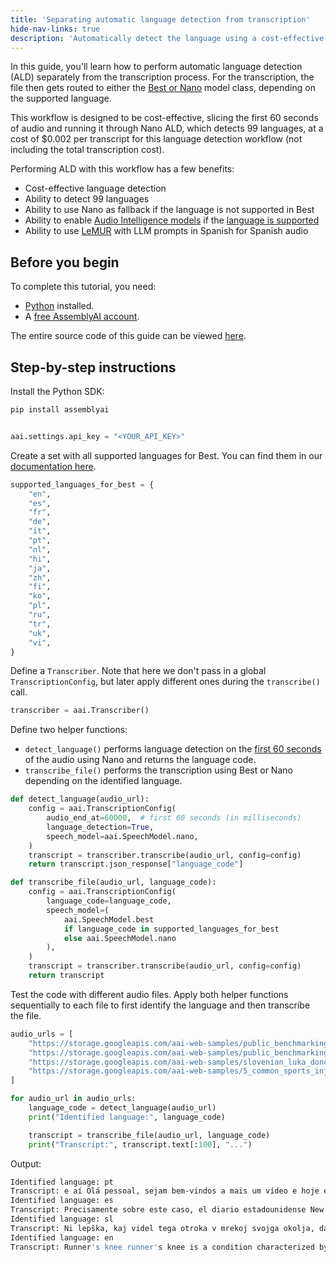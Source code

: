 ```yaml
---
title: 'Separating automatic language detection from transcription'
hide-nav-links: true
description: 'Automatically detect the language using a cost-effective Nano ALD workflow'
---
```





In this guide, you'll learn how to perform automatic language detection (ALD) separately from the transcription process. For the transcription, the file then gets routed to either the [Best or Nano](/docs/speech-to-text/speech-recognition#select-the-speech-model-with-best-and-nano) model class, depending on the supported language.

This workflow is designed to be cost-effective, slicing the first 60 seconds of audio and running it through Nano ALD, which detects 99 languages, at a cost of $0.002 per transcript for this language detection workflow (not including the total transcription cost).

Performing ALD with this workflow has a few benefits:

- Cost-effective language detection
- Ability to detect 99 languages
- Ability to use Nano as fallback if the language is not supported in Best
- Ability to enable [Audio Intelligence models](/audio-intelligence) if the [language is supported](/docs/getting-started/supported-languages)
- Ability to use [LeMUR](/lemur) with LLM prompts in Spanish for Spanish audio





## Before you begin

To complete this tutorial, you need:

- [Python](https://www.python.org/) installed.
- A <a href="https://www.assemblyai.com/dashboard/signup" target="_blank">free AssemblyAI account</a>.

The entire source code of this guide can be viewed [here](https://github.com/AssemblyAI/cookbook/blob/master/core-transcription/automatic-language-detection-separate.ipynb).





## Step-by-step instructions

Install the Python SDK:

```bash
pip install assemblyai
```



```python

aai.settings.api_key = "<YOUR_API_KEY>"
```

Create a set with all supported languages for Best. You can find them in our [documentation here](/docs/getting-started/supported-languages#supported-languages-for-best).

```python
supported_languages_for_best = {
    "en",
    "es",
    "fr",
    "de",
    "it",
    "pt",
    "nl",
    "hi",
    "ja",
    "zh",
    "fi",
    "ko",
    "pl",
    "ru",
    "tr",
    "uk",
    "vi",
}
```

Define a `Transcriber`. Note that here we don't pass in a global `TranscriptionConfig`, but later apply different ones during the `transcribe()` call.

```python
transcriber = aai.Transcriber()
```

Define two helper functions:

- `detect_language()` performs language detection on the [first 60 seconds](https://www.assemblyai.com/docs/api-reference/transcripts/submit#request.body.audio_end_at) of the audio using Nano and returns the language code.
- `transcribe_file()` performs the transcription using Best or Nano depending on the identified language.

```python
def detect_language(audio_url):
    config = aai.TranscriptionConfig(
        audio_end_at=60000,  # first 60 seconds (in milliseconds)
        language_detection=True,
        speech_model=aai.SpeechModel.nano,
    )
    transcript = transcriber.transcribe(audio_url, config=config)
    return transcript.json_response["language_code"]

def transcribe_file(audio_url, language_code):
    config = aai.TranscriptionConfig(
        language_code=language_code,
        speech_model=(
            aai.SpeechModel.best
            if language_code in supported_languages_for_best
            else aai.SpeechModel.nano
        ),
    )
    transcript = transcriber.transcribe(audio_url, config=config)
    return transcript
```

Test the code with different audio files. Apply both helper functions sequentially to each file to first identify the language and then transcribe the file.

```python
audio_urls = [
    "https://storage.googleapis.com/aai-web-samples/public_benchmarking_portugese.mp3",
    "https://storage.googleapis.com/aai-web-samples/public_benchmarking_spanish.mp3",
    "https://storage.googleapis.com/aai-web-samples/slovenian_luka_doncic_interview.mp3",
    "https://storage.googleapis.com/aai-web-samples/5_common_sports_injuries.mp3",
]

for audio_url in audio_urls:
    language_code = detect_language(audio_url)
    print("Identified language:", language_code)

    transcript = transcribe_file(audio_url, language_code)
    print("Transcript:", transcript.text[:100], "...")
```

Output:

```bash
Identified language: pt
Transcript: e aí Olá pessoal, sejam bem-vindos a mais um vídeo e hoje eu vou ensinar-vos como fazer esta espada  ...
Identified language: es
Transcript: Precisamente sobre este caso, el diario estadounidense New York Times reveló este sábado un conjunto ...
Identified language: sl
Transcript: Ni lepška, kaj videl tega otroka v mrekoj svojga okolja, da mu je uspil in to v takimi miri, da pač  ...
Identified language: en
Transcript: Runner's knee runner's knee is a condition characterized by pain behind or around the kneecap. It is ...
```




